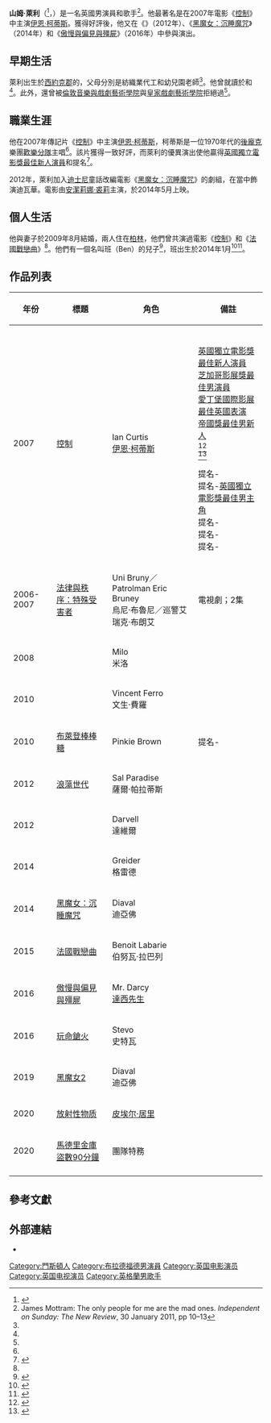 {{noteTA
|G1=Show
|G2=Movie
}}
{{藝人
| type         = 男演員
| name         = 山姆·萊利
| foreignname  = Sam Riley
| image        = Sam Riley Das finstere Tal Wien 2014 (cropped).jpg
| caption      = 萊利於2014年
| birth_name   = 
| birth_date   = {{birth date and age|1980|1|8}}
| birth_place  = {{ENG}}[[西約克郡|西約克郡]]，{{link-en|門斯頓|Menston}}
| othername    = 
| occupation   = 演員，歌手
| yearsactive  = 2007年至今
| spouse       = {{marriage|{{link-en|阿歷山德拉·瑪莉亞·拉拉|Alexandra Maria Lara}}|2009}}
| children     = 1
| website      = 
}}

'''山姆·萊利'''（{{lang-en|'''Sam Riley'''}}<ref>{{Cite web |url=http://search.ancestry.com/cgi-bin/sse.dll?gss=angs-c&new=1&rank=1&gsfn=Samuel+Peter+W&gsln=Riley&MSAV=1&uidh=fk7&pcat=34&h=64444955&recoff=3+4+5+6&db=ONSBirth84&indiv=1&ml_rpos=18 |title=England & Wales, Birth Index, 1916-2005 |accessdate=2015-07-08 |archive-date=2018-07-08 |archive-url=https://web.archive.org/web/20180708162301/https://search.ancestry.com/cgi-bin/sse.dll?gss=angs-c&new=1&rank=1&gsfn=Samuel+Peter+W&gsln=Riley&MSAV=1&uidh=fk7&pcat=34&h=64444955&recoff=3+4+5+6&db=ONSBirth84&indiv=1&ml_rpos=18 |dead-url=no }}</ref>，{{bd|1980年|1月8日}}）是一名英國男演員和歌手<ref name=IOS3010111>James Mottram: The only people for me are the mad ones. ''Independent on Sunday: The New Review'', 30 January 2011, pp 10–13</ref>。他最著名是在2007年電影《[[控制_(2007年電影)|控制]]》中主演[[伊恩·柯蒂斯|伊恩·柯蒂斯]]。獲得好評後，他又在《{{link-en|血染拜占庭|Byzantium (film)}}》（2012年）、《[[黑魔女：沉睡魔咒|黑魔女：沉睡魔咒]]》（2014年）和《[[傲慢與偏見與殭屍_(電影)|傲慢與偏見與殭屍]]》（2016年）中參與演出。

==早期生活==
萊利出生於[[西約克郡|西約克郡]]的{{link-en|門斯頓|Menston}}，父母分別是紡織業代工和幼兒園老師<ref name=IOS3010111/>。他曾就讀於{{link-en|梅爾伊斯學院|Malsis School}}和{{link-en|阿賓漢姆學院|Uppingham School}}<ref name=IOS3010111/>。此外，還曾被[[倫敦音樂與戲劇藝術學院|倫敦音樂與戲劇藝術學院]]與[[皇家戲劇藝術學院|皇家戲劇藝術學院]]拒絕過<ref name=IOS3010111/>。

==職業生涯==
他在2007年傳記片《[[控制_(2007年電影)|控制]]》中主演[[伊恩·柯蒂斯|伊恩·柯蒂斯]]，柯蒂斯是一位1970年代的[[後龐克|後龐克]]樂團[[歡樂分隊|歡樂分隊]]主唱<ref name=IOS3010111/>。該片獲得一致好評，而萊利的優異演出使他贏得[[英國獨立電影獎|英國獨立電影獎最佳新人演員]]和提名{{link-en|英國影藝學院電影獎明日之星|BAFTA Rising Star Award}}<ref name="BIFA">{{cite web|url=http://www.bifa.org.uk/awards/winners/2007.html|title=BIFA Winners 2007|publisher=British Independent Film Awards|date=28 November 2007|accessdate=1 December 2007|archiveurl=https://web.archive.org/web/20071126021324/http://www.bifa.org.uk/awards/winners/2007.html|archivedate=2007年11月26日|deadurl=yes}}</ref>。

2012年，萊利加入[[迪士尼|迪士尼]]童話改編電影《[[黑魔女：沉睡魔咒|黑魔女：沉睡魔咒]]》的劇組，在當中飾演迪瓦華。電影由[[安潔莉娜·裘莉|安潔莉娜·裘莉]]主演，於2014年5月上映。

==個人生活==
他與妻子{{link-en|阿歷珊翠·瑪莉亞·羅娜|Alexandra Maria Lara}}於2009年8月結婚，兩人住在[[柏林|柏林]]，他們曾共演過電影《[[控制_(2007年電影)|控制]]》和《[[法國戰戀曲|法國戰戀曲]]》<ref name=IOS3010111/>。他們有一個名叫班（Ben）的兒子<ref>{{Cite web |url=http://www.bunte.de/meldungen/alexandra-maria-lara-endlich-ist-der-name-ihres-babys-raus-72338.html |title=存档副本 |accessdate=2015-11-20 |archive-date=2015-11-19 |archive-url=https://web.archive.org/web/20151119001052/http://www.bunte.de/meldungen/alexandra-maria-lara-endlich-ist-der-name-ihres-babys-raus-72338.html |dead-url=yes }}</ref>，班出生於2014年1月<ref>{{cite web |author=Quelle: jkw |url=http://www.morgenpost.de/vermischtes/article123627670/Berlinerin-Alexandra-Maria-Lara-freut-sich-ueber-einen-Sohn.html |title=Nachwuchs: Berlinerin Alexandra Maria Lara freut sich über einen Sohn – Vermischtes – Berliner Morgenpost |publisher=Morgenpost.de |date=21 November 2013 |accessdate=16 June 2014 |archive-date=2016-03-03 |archive-url=https://web.archive.org/web/20160303224601/http://www.morgenpost.de/vermischtes/article123627670/Berlinerin-Alexandra-Maria-Lara-freut-sich-ueber-einen-Sohn.html |dead-url=no }}</ref><ref>{{cite web |url=http://www.ok-magazin.de/people/news/23428/alexandra-maria-lara-und-sam-riley-baby-geschlecht-bekannt |title=Alexandra Maria Lara & Sam Riley – Baby-Geschlecht bekannt | OK! Magazin |publisher=Ok-magazin.de |date= |accessdate=16 June 2014 |archive-date=2015-09-24 |archive-url=https://web.archive.org/web/20150924061054/http://www.ok-magazin.de/people/news/23428/alexandra-maria-lara-und-sam-riley-baby-geschlecht-bekannt |dead-url=yes }}</ref>。

== 作品列表 ==
{| class="wikitable sortable"
|-
! 年份
! 標題
! 角色
! class="unsortable" | 備註
|-
| 2007
| [[控制_(2007年電影)|控制]]
| Ian Curtis<br>[[伊恩·柯蒂斯|伊恩·柯蒂斯]]
| {{link-en|布拉迪斯拉發國際影展|Bratislava International Film Festival|布拉迪斯拉發國際影展獎最佳男演員}}<br>[[英國獨立電影獎|英國獨立電影獎最佳新人演員]]<br>[[芝加哥影展|芝加哥影展獎最佳男演員]]<br>[[愛丁堡國際影展|愛丁堡國際影展最佳英國表演]]<br>[[帝國獎|帝國獎最佳男新人]]<br>{{link-en|馬克·克默德|Mark Kermode|克默德獎最佳男主角}}<ref name="Radiohead's Jonny Greenwood Scoops Movie Award ">{{cite web|url=http://www.gigwise.com/news/41023/radioheads-jonny-greenwood-scoops-movie-award|title=Radiohead's Jonny Greenwood Scoops Movie Award|publisher=Gigwise|accessdate=2015-11-28|archive-date=2015-12-08|archive-url=https://web.archive.org/web/20151208111014/http://www.gigwise.com/news/41023/radioheads-jonny-greenwood-scoops-movie-award|dead-url=yes}}</ref><br>{{link-en|電影狂熱|Cinephilia|國際電影狂熱獎最佳男主角}}<ref name="2008 ICS AWARD WINNERS">{{cite web|url=http://icsfilm.org/awards/2008|title=2008 ICS AWARD WINNERS|publisher=International Cinephile Society|accessdate=2015-11-28|archive-date=2014-04-27|archive-url=https://web.archive.org/web/20140427022426/http://icsfilm.org/awards/2008|dead-url=yes}}</ref><br>{{link-en|第28屆倫敦影評人協會獎|London Film Critics Circle Awards 2007|倫敦影評人協會獎年度最佳英國男主角}}<br>提名-{{link-en|英國影藝學院電影獎明日之星|BAFTA Rising Star Award}}<br>提名-[[英國獨立電影獎最佳男主角|英國獨立電影獎最佳男主角]]<br>提名-{{link-en|2008標準晚報英國電影獎|Evening Standard British Film Awards 2008|標準晚報英國電影獎最佳男主角}}<br>提名-{{link-en|第28屆倫敦影評人協會獎|London Film Critics Circle Awards 2007|倫敦影評人協會獎最佳英國男主角}}<br>提名-{{link-en|第11屆在線影評人協會獎|Online Film Critics Society Awards 2007|在線影評人協會獎突破性演出}}
|-
| 2006-2007
| [[法律與秩序：特殊受害者|法律與秩序：特殊受害者]]
| Uni Bruny／Patrolman Eric Bruney<br>烏尼·布魯尼／巡警艾瑞克·布朗艾
| 電視劇；2集
|-
| 2008
| {{link-en|永恆之門|Franklyn}}
| Milo<br>米洛
| 
|-
| 2010
| {{link-en|玩命賭注13|13 (2010 film)}}
| Vincent Ferro<br>文生·費羅
|
|-
| 2010
| [[布萊登棒棒糖|布萊登棒棒糖]]
| Pinkie Brown<br>{{link-en|平克頓·布朗|Pinkie Brown}}
| 提名-{{link-en|標準晚報英國電影獎|Evening Standard British Film Awards|標準晚報英國電影獎最佳男主角}}
|-
| 2012
| [[浪蕩世代|浪蕩世代]]
| Sal Paradise<br>薩爾·帕拉蒂斯
| 
|-
| 2012
| {{link-en|血染拜占庭|Byzantium (film)}}
| Darvell<br>達維爾
| 
|-
| 2014
| {{link-en|血染黑暗谷|The Dark Valley}}
| Greider<br>格雷德
|
|-
| 2014
| [[黑魔女：沉睡魔咒|黑魔女：沉睡魔咒]]
| Diaval<br>迪亞佛
|
|-
| 2015
| [[法國戰戀曲|法國戰戀曲]]
| Benoit Labarie<br>伯努瓦·拉巴列
|
|-
| 2016
| [[傲慢與偏見與殭屍_(電影)|傲慢與偏見與殭屍]]
| Mr. Darcy<br>[[達西先生|達西先生]]
| 
|-
| 2016
| [[玩命鎗火|玩命鎗火]]
| Stevo<br>史特瓦
| 
|-
| 2019
| [[黑魔女2|黑魔女2]]
| Diaval<br>迪亞佛
| 
|-
| 2020
| [[放射性物质|放射性物质]]
| [[皮埃尔·居里|皮埃尔·居里]]
| 
|-
| 2020
| [[馬德里金庫盜數90分鐘|馬德里金庫盜數90分鐘]]
| 團隊特務
| 
|-




|}

==參考文獻==
{{reflist|2}}

==外部連結==
{{commons category|Sam Riley}}
*{{IMDb name|727165|Sam Riley}}

{{Authority control}}
{{DEFAULTSORT:Riley, Sam}}
[[Category:門斯頓人|Category:門斯頓人]]
[[Category:布拉德福德男演員|Category:布拉德福德男演員]]
[[Category:英国电影演员|Category:英国电影演员]]
[[Category:英国电视演员|Category:英国电视演员]]
[[Category:英格蘭男歌手|Category:英格蘭男歌手]]